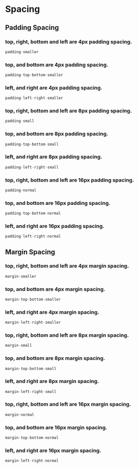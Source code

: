 
<Meta title="Utilities/Spacing" />

# Spacing

### 
### 
## Padding Spacing

### top, right, bottom and left are 4px padding spacing.
```js live=true
padding-smaller
```

### top, and bottom are 4px padding spacing.
```js live=true
padding-top-bottom-smaller
```

### left, and right are 4px padding spacing.
```js live=true
padding-left-right-smaller
```

### top, right, bottom and left are 8px padding spacing.
```js live=true
padding-small
```

### top, and bottom are 8px padding spacing.
```js live=true
padding-top-bottom-small
```

### left, and right are 8px padding spacing.
```js live=true
padding-left-right-small
```

### top, right, bottom and left are 16px padding spacing.
```js live=true
padding-normal
```

### top, and bottom are 16px padding spacing.
```js live=true
padding-top-bottom-normal
```

### left, and right are 16px padding spacing.
```js live=true
padding-left-right-normal
```

### 
### 
## Margin Spacing

### top, right, bottom and left are 4px margin spacing.
```js live=true
margin-smaller
```

### top, and bottom are 4px margin spacing.
```js live=true
margin-top-bottom-smaller
```

### left, and right are 4px margin spacing.
```js live=true
margin-left-right-smaller
```

### top, right, bottom and left are 8px margin spacing.
```js live=true
margin-small
```

### top, and bottom are 8px margin spacing.
```js live=true
margin-top-bottom-small
```

### left, and right are 8px margin spacing.
```js live=true
margin-left-right-small
```

### top, right, bottom and left are 16px margin spacing.
```js live=true
margin-normal
```

### top, and bottom are 16px margin spacing.
```js live=true
margin-top-bottom-normal
```

### left, and right are 16px margin spacing.
```js live=true
margin-left-right-normal
```